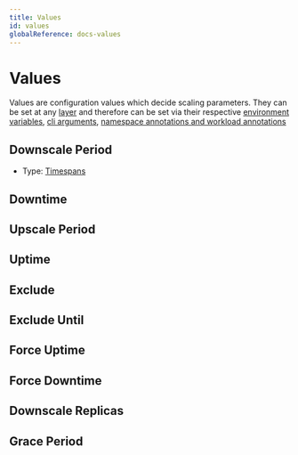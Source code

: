 ```yaml
---
title: Values
id: values
globalReference: docs-values
---
```


# Values

Values are configuration values which decide scaling parameters.
They can be set at any [layer](ref:docs-layers) and therefore can be set via their respective
[environment variables](ref:docs-environment-variables), [cli arguments](ref:docs-arguments), [namespace annotations and workload annotations](ref:docs-annotations)

## Downscale Period

- Type: [Timespans](ref:docs-timespans)

## Downtime

## Upscale Period

## Uptime

## Exclude

## Exclude Until

## Force Uptime

## Force Downtime

## Downscale Replicas

## Grace Period
